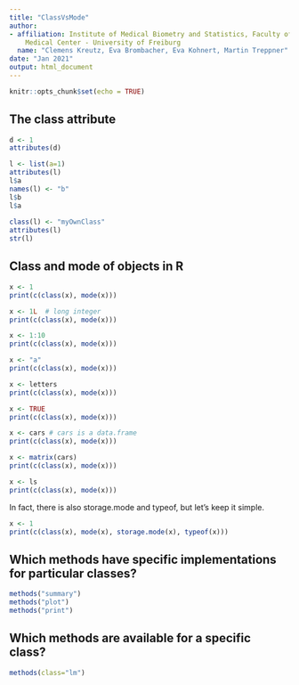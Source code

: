 ---
title: "ClassVsMode"
author:
- affiliation: Institute of Medical Biometry and Statistics, Faculty of Medicine and
    Medical Center - University of Freiburg
  name: "Clemens Kreutz, Eva Brombacher, Eva Kohnert, Martin Treppner"
date: "Jan 2021"
output: html_document
---

```{r setup, include=FALSE}
knitr::opts_chunk$set(echo = TRUE)
```

## The class attribute

```{r}
d <- 1
attributes(d)

l <- list(a=1)
attributes(l)
l$a
names(l) <- "b"
l$b
l$a
  
class(l) <- "myOwnClass"
attributes(l)
str(l)
```


## Class and mode of objects in R

```{r}
x <- 1
print(c(class(x), mode(x)))

x <- 1L  # long integer
print(c(class(x), mode(x)))

x <- 1:10
print(c(class(x), mode(x)))

x <- "a"
print(c(class(x), mode(x)))

x <- letters
print(c(class(x), mode(x)))

x <- TRUE
print(c(class(x), mode(x)))

x <- cars # cars is a data.frame
print(c(class(x), mode(x)))

x <- matrix(cars)
print(c(class(x), mode(x)))

x <- ls
print(c(class(x), mode(x)))

```

In fact, there is also storage.mode and typeof, but let's keep it simple.
```{r}
x <- 1
print(c(class(x), mode(x), storage.mode(x), typeof(x)))
```


## Which methods have specific implementations for particular classes?
```{r}
methods("summary")
methods("plot")
methods("print")
```

## Which methods are available for a specific class?
```{r}
methods(class="lm")
```


